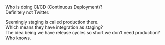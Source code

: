 Who is doing CI/CD (Continuous Deployment)?  
Definitely not Twitter.

Seemingly staging is called production there.  
Which means they have integration as staging?  
The idea being we have release cycles so short we don’t need production?  
Who knows.
